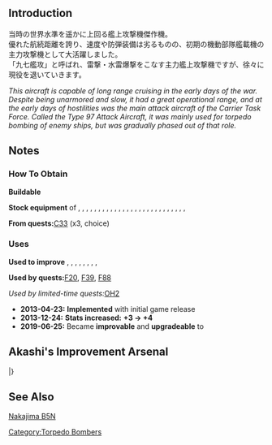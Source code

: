 {{EquipmentInfo|16}}

==Introduction==
当時の世界水準を遥かに上回る艦上攻撃機傑作機。<br>
優れた航続距離を誇り、速度や防弾装備は劣るものの、初期の機動部隊艦載機の主力攻撃機として大活躍しました。<br>
「九七艦攻」と呼ばれ、雷撃・水雷爆撃をこなす主力艦上攻撃機ですが、徐々に現役を退いていきます。

''This aircraft is capable of long range cruising in the early days of the war. Despite being unarmored and slow, it had a great operational range, and at the early days of hostilities was the main attack aircraft of the Carrier Task Force. Called the Type 97 Attack Aircraft, it was mainly used for torpedo bombing of enemy ships, but was gradually phased out of that role.''

==Notes==
<div class="mw-collapsible"><h3>How To Obtain</h3>
<div class="mw-collapsible-content">
'''Buildable'''

'''Stock equipment''' of {{Ship/Link|Akagi Kai}}, {{Ship/Link|Akagi}}, {{Ship/Link|Chitose Carrier Kai}}, {{Ship/Link|Chitose Carrier}}, {{Ship/Link|Chiyoda Carrier Kai}}, {{Ship/Link|Chiyoda Carrier}}, {{Ship/Link|Hiryuu Kai}}, {{Ship/Link|Hiryuu}}, {{Ship/Link|Hiyou Kai}}, {{Ship/Link|Hiyou}}, {{Ship/Link|Houshou Kai}}, {{Ship/Link|Junyou Kai}}, {{Ship/Link|Junyou}}, {{Ship/Link|Kaga Kai}}, {{Ship/Link|Kaga}}, {{Ship/Link|Ryuuhou}}, {{Ship/Link|Ryuujou Kai}}, {{Ship/Link|Ryuujou}}, {{Ship/Link|Shinyou}}, {{Ship/Link|Shouhou Kai}}, {{Ship/Link|Shouhou}}, {{Ship/Link|Shoukaku}}, {{Ship/Link|Souryuu Kai}}, {{Ship/Link|Souryuu}}, {{Ship/Link|Taiyou Kai}}, {{Ship/Link|Taiyou}}, {{Ship/Link|Zuihou}}, {{Ship/Link|Zuikaku}}

'''From quests: '''[[Quests#C33|C33]] (x3, choice)

</div></div>

<div class="mw-collapsible"><h3>Uses</h3>
<div class="mw-collapsible-content">
'''Used to improve''' {{Equipment/Link|Type 97 Torpedo Bomber}}, {{Equipment/Link|Type 97 Torpedo Bomber (931 Air Group)}}, {{Equipment/Link|Type 97 Torpedo Bomber (Tomonaga Squadron)}}, {{Equipment/Link|Type 97 Torpedo Bomber (Skilled)}}, {{Equipment/Link|Type 96 Land-based Attack Aircraft}}, {{Equipment/Link|Swordfish}}, {{Equipment/Link|Prototype Type 97 Torpedo Bomber Kai No. 3 Model E (w/ Type 6 Airborne Radar Kai)}}, {{Equipment/Link|Swordfish (Seaplane Model)}}, {{Equipment/Link|Do 17 Z-2}}

'''Used by quests: '''[[Quests#F20|F20]], [[Quests#F39|F39]], [[Quests#F88|F88]]

''Used by limited-time quests: ''[[Quests/Seasonal#OH2|OH2]]

</div></div>


<div class="mw-collapsible><h3>Updates History</h3>
<div class="mw-collapsible-content>
* '''2013-04-23:''' '''Implemented''' with initial game release
* '''2013-12-24:''' '''Stats increased:'''  '''{{ASW}}+3 → {{ASW}}+4 '''
* '''2019-06-25:''' Became '''improvable''' and '''upgradeable''' to {{Equipment/Link|Type 97 Torpedo Bomber (931 Air Group)}}
</div></div>

== Akashi's Improvement Arsenal ==
{{AkashiWorkshop}}
{{AkashiWorkshopLine
| Name = {{PAGENAME}}
| ItemType = BluePlane
| Fuel = 200
| Ammo = 300
| Steel = 0
| Baux = 360
|Mats0-5 = 3/4
|Mats6-9 = 4/7
|Mats10 = 30/50
|Screws0-5 = 2/2
|Screws6-9 = 3/4
|Screws10 = 6/10
|EquipConsume0-5 = 1x{{BluePlane|Type 97 Torpedo Bomber}}
|EquipConsume6-9 = 2x{{BluePlane|Type 97 Torpedo Bomber}}
|EquipConsume10 = 1x{{Radar|Type 13 Air RADAR Kai}}<br>1x{{AvMat}}
| Sun = H<br>&nbsp;
| Mon = H<br>S
| Tue = H<br>S
| Wed = H<br>S
| Thu = H<br>&nbsp;
| Fri = H<br>&nbsp;
| Sat = H<br>&nbsp;
| 2ndShip = [[Hiryuu]]<br>[[Souryuu]]
| Notes =  Upgrades to [[Type 97 Torpedo Bomber (931 Air Group)]].
}}
|}

==See Also==
[[wikipedia:Nakajima B5N|Nakajima B5N]]
{{Equipmentlist}}
[[Category:Torpedo Bombers]]